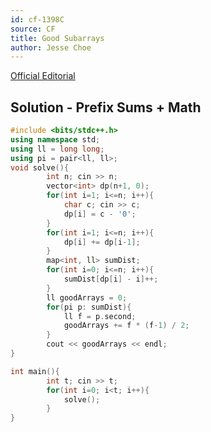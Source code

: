 ```yaml
---
id: cf-1398C
source: CF
title: Good Subarrays
author: Jesse Choe
---
```

[Official Editorial](https://codeforces.com/blog/entry/81506)

<LanguageSection>

<CPPSection>

## Solution - Prefix Sums + Math

```cpp
#include <bits/stdc++.h>
using namespace std;
using ll = long long;
using pi = pair<ll, ll>;
void solve(){
        int n; cin >> n;
        vector<int> dp(n+1, 0);
        for(int i=1; i<=n; i++){
            char c; cin >> c;
            dp[i] = c - '0';
        }
        for(int i=1; i<=n; i++){
            dp[i] += dp[i-1];
        }
        map<int, ll> sumDist;
        for(int i=0; i<=n; i++){
            sumDist[dp[i] - i]++;
        }
        ll goodArrays = 0;
        for(pi p: sumDist){
            ll f = p.second;
            goodArrays += f * (f-1) / 2;
        }
        cout << goodArrays << endl;
}

int main(){
        int t; cin >> t;
        for(int i=0; i<t; i++){
            solve();
        }
}
```
</CPPSection>

</LanguageSection>
